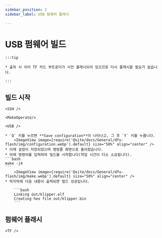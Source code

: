 ```yaml
---
sidebar_position: 2
sidebar_label: USB 펌웨어 플래시

---
```




# USB 펌웨어 빌드

    :::tip

    * 출하 시 이미 TF 카드 부트로더가 사전 플래시되어 있으므로 다시 플래시할 필요가 없습니다.

    :::

## 빌드 시작

    <SSH />

    <MakeOperate/>

    <USB />

    * `Q` 키를 누르면 **Save configuration**이 나타나고, 그 후 `Y` 키를 누릅니다.
        <ImageView image={require('@site/docs/General/dfu-flash/img/configuration.webp').default} size="50%" align="center" />
    * 이제 설정이 저장되었으며 명령줄 화면으로 돌아왔습니다.
    * 아래 명령어를 입력하여 빌드를 시작합니다(작업 시간이 다소 소요됩니다).
    ```bash
    make -j4
    ```
        <ImageView image={require('@site/docs/General/dfu-flash/img/make.webp').default} size="50%" align="center" />
    * 마지막에 다음 내용이 출력되면 빌드 성공입니다.

        ```bash
        Linking out/klipper.elf
        Creating hex file out/klipper.bin
        ```


## 펌웨어 플래시

    <TF />
